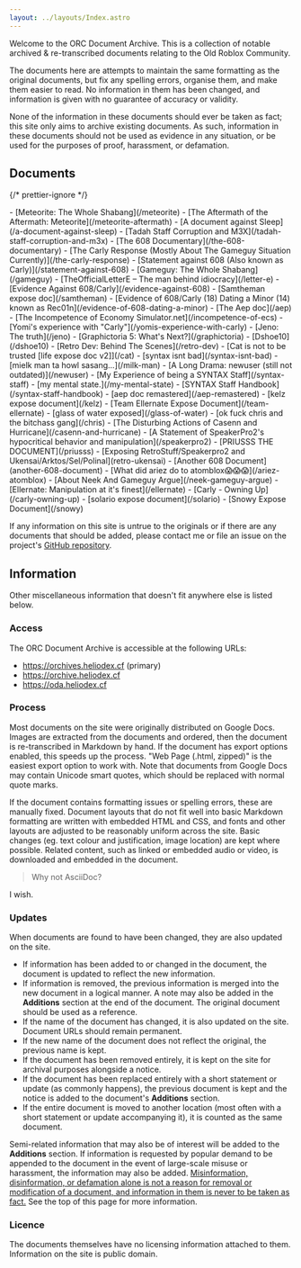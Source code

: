 ```yaml
---
layout: ../layouts/Index.astro
---
```


Welcome to the ORC Document Archive. This is a collection of notable archived & re-transcribed documents relating to the Old Roblox Community.

The documents here are attempts to maintain the same formatting as the original documents, but fix any spelling errors, organise them, and make them easier to read. No information in them has been changed, and information is given with no guarantee of accuracy or validity.

None of the information in these documents should ever be taken as fact; this site only aims to archive existing documents. As such, information in these documents should not be used as evidence in any situation, or be used for the purposes of proof, harassment, or defamation.

## Documents

{/* prettier-ignore */}
<div id="docs">
	- [Meteorite: The Whole Shabang](/meteorite)
	- [The Aftermath of the Aftermath: Meteorite](/meteorite-aftermath)
	- [A document against Sleep](/a-document-against-sleep)
	- [Tadah Staff Corruption and M3X](/tadah-staff-corruption-and-m3x)
	- [The 608 Documentary](/the-608-documentary)
	- [The Carly Response (Mostly About The Gameguy Situation Currently)](/the-carly-response)
	- [Statement against 608 (Also known as Carly)](/statement-against-608)
	- [Gameguy: The Whole Shabang](/gameguy)
	- [TheOfficialLetterE &ndash; The man behind idiocracy](/letter-e)
	- [Evidence Against 608/Carly](/evidence-against-608)
	- [Samtheman expose doc](/samtheman)
	- [Evidence of 608/Carly (18) Dating a Minor (14) known as Rec01n](/evidence-of-608-dating-a-minor)
	- [The Aep doc](/aep)
	- [The Incompetence of Economy Simulator.net](/incompetence-of-ecs)
	- [Yomi's experience with "Carly"](/yomis-experience-with-carly)
	- [Jeno: The truth](/jeno)
	- [Graphictoria 5: What's Next?](/graphictoria)
	- [Dshoe10](/dshoe10)
	- [Retro Dev: Behind The Scenes](/retro-dev)
	- [Cat is not to be trusted [life expose doc v2]](/cat)
	- [syntax isnt bad](/syntax-isnt-bad)
	- [mielk man ta howl sasang...](/milk-man)
	- [A Long Drama: newuser (still not outdated)](/newuser)
	- [My Experience of being a SYNTAX Staff](/syntax-staff)
	- [my mental state.](/my-mental-state)
	- [SYNTAX Staff Handbook](/syntax-staff-handbook)
	- [aep doc remastered](/aep-remastered)
	- [kelz expose document](/kelz)
	- [Team Ellernate Expose Document](/team-ellernate)
	- [glass of water exposed](/glass-of-water)
	- [ok fuck chris and the bitchass gang](/chris)
	- [The Disturbing Actions of Casenn and Hurricane](/casenn-and-hurricane)
	- [A Statement of SpeakerPro2's hypocritical behavior and manipulation](/speakerpro2)
	- [PRIUSSS THE DOCUMENT](/priusss)
	- [Exposing RetroStuff/Speakerpro2 and Ukensai/Arktos/Sel/Polinal](retro-ukensai)
	- [Another 608 Document](another-608-document)
	- [What did ariez do to atomblox😱😱😱](/ariez-atomblox)
	- [About Neek And Gameguy Argue](/neek-gameguy-argue)
	- [Ellernate: Manipulation at it's finest](/ellernate)
	- [Carly - Owning Up](/carly-owning-up)
	- [solario expose document](/solario)
	- [Snowy Expose Document](/snowy)
</div>

If any information on this site is untrue to the originals or if there are any documents that should be added, please contact me or file an issue on the project's [GitHub repository](https://github.com/Heliodex/orchives).

## Information

Other miscellaneous information that doesn't fit anywhere else is listed below.

### Access

The ORC Document Archive is accessible at the following URLs:

-   https://orchives.heliodex.cf (primary)
-   https://orchive.heliodex.cf
-   https://oda.heliodex.cf

### Process

Most documents on the site were originally distributed on Google Docs. Images are extracted from the documents and ordered, then the document is re-transcribed in Markdown by hand. If the document has export options enabled, this speeds up the process. "Web Page (.html, zipped)" is the easiest export option to work with. Note that documents from Google Docs may contain Unicode smart quotes, which should be replaced with normal quote marks.

If the document contains formatting issues or spelling errors, these are manually fixed. Document layouts that do not fit well into basic Markdown formatting are written with embedded HTML and CSS, and fonts and other layouts are adjusted to be reasonably uniform across the site. Basic changes (eg. text colour and justification, image location) are kept where possible. Related content, such as linked or embedded audio or video, is downloaded and embedded in the document.

> Why not AsciiDoc?

I wish.

### Updates

When documents are found to have been changed, they are also updated on the site.

-   If information has been added to or changed in the document, the document is updated to reflect the new information.
-   If information is removed, the previous information is merged into the new document in a logical manner. A note may also be added in the **Additions** section at the end of the document. The original document should be used as a reference.
-   If the name of the document has changed, it is also updated on the site. Document URLs should remain permanent.
-   If the new name of the document does not reflect the original, the previous name is kept.
-   If the document has been removed entirely, it is kept on the site for archival purposes alongside a notice.
-   If the document has been replaced entirely with a short statement or update (as commonly happens), the previous document is kept and the notice is added to the document's **Additions** section.
-   If the entire document is moved to another location (most often with a short statement or update accompanying it), it is counted as the same document.

Semi-related information that may also be of interest will be added to the **Additions** section. If information is requested by popular demand to be appended to the document in the event of large-scale misuse or harassment, the information may also be added. <ins>Misinformation, disinformation, or defamation alone is not a reason for removal or modification of a document, and information in them is never to be taken as fact.</ins> See the top of this page for more information.

### Licence

The documents themselves have no licensing information attached to them. Information on the site is public domain.

